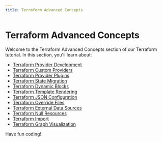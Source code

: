```yaml
---
title: Terraform Advanced Concepts
---
```


# Terraform Advanced Concepts

Welcome to the Terraform Advanced Concepts section of our Terraform tutorial. In this section, you'll learn about:

- [Terraform Provider Development](./0-terraform-provider-development.mdx)
- [Terraform Custom Providers](./1-terraform-custom-providers.mdx)
- [Terraform Provider Plugins](./2-terraform-provider-plugins.mdx)
- [Terraform State Migration](./3-terraform-state-migration.mdx)
- [Terraform Dynamic Blocks](./4-terraform-dynamic-blocks.mdx)
- [Terraform Template Rendering](./5-terraform-template-rendering.mdx)
- [Terraform JSON Configuration](./6-terraform-json-configuration.mdx)
- [Terraform Override Files](./7-terraform-override-files.mdx)
- [Terraform External Data Sources](./8-terraform-external-data-sources.mdx)
- [Terraform Null Resources](./9-terraform-null-resources.mdx)
- [Terraform Import](./10-terraform-import.mdx)
- [Terraform Graph Visualization](./11-terraform-graph-visualization.mdx)

Have fun coding!